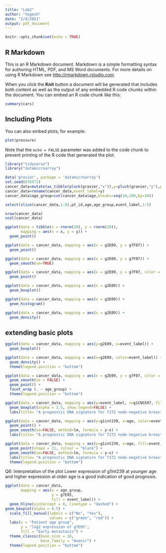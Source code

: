 ```yaml
---
title: "Lab2"
author: "Yogesh"
date: "2/8/2021"
output: pdf_document
---
```


```r
knitr::opts_chunk$set(echo = TRUE)
```

## R Markdown

This is an R Markdown document. Markdown is a simple formatting syntax for authoring HTML, PDF, and MS Word documents. For more details on using R Markdown see <http://rmarkdown.rstudio.com>.

When you click the **Knit** button a document will be generated that includes both content as well as the output of any embedded R code chunks within the document. You can embed an R code chunk like this:

```r
summary(cars)
```

## Including Plots

You can also embed plots, for example:

```r
plot(pressure)
```

Note that the `echo = FALSE` parameter was added to the code chunk to prevent printing of the R code that generated the plot.

```r
library("tidyverse")
library("datamicroarray")
```

```r
data('gravier', package = 'datamicroarray')
set.seed(676571)
cancer_data=mutate(as_tibble(pluck(gravier,"x")),y=pluck(gravier,"y"),pt_id=1:length(pluck(gravier, "y")),age=round(rnorm(length(pluck(gravier,"y")),mean=55,sd=10),1))
cancer_data=rename(cancer_data,event_label=y)
cancer_data$age_group=cut(cancer_data$age,breaks=seq(10,100,by=10))
```

```r
select(slice(cancer_data,1:8),pt_id,age,age_group,event_label,1:5)
```

```r
nrow(cancer_data)
ncol(cancer_data)
```

```r
ggplot(data = tibble(x = rnorm(20), y = rnorm(20)),
       mapping = aes(x = x, y = y)) +
  geom_point()
```

```r
ggplot(data = cancer_data, mapping = aes(x = g2E09, y = g7F07)) +
  geom_point()
```

```r
ggplot(data = cancer_data, mapping = aes(x = g2E09, y = g7F07)) +
  geom_smooth(se=TRUE)
```

```r
ggplot(data = cancer_data, mapping = aes(x = g2E09, y = g7F07, color = age_group)) +
  geom_point()
```

```r
ggplot(data = cancer_data, mapping = aes(x = g2E09)) +
  geom_boxplot()
```

```r
ggplot(data = cancer_data, mapping = aes(x = g2E09)) +
  geom_histogram()
```

```r
ggplot(data = cancer_data, mapping = aes(x = g2E09)) +
  geom_density()
```

## extending basic plots

```r
ggplot(data = cancer_data, mapping = aes(y=g2E09, x=event_label)) +
  geom_boxplot()
```

```r
ggplot(data = cancer_data, mapping = aes(x=g2E09, color=event_label)) +
  geom_density() +
  theme(legend.position = "bottom")
```

```r
ggplot(data = cancer_data, mapping = aes(x = g2E09, y = g7F07, color = event_label))+
  geom_smooth(se = FALSE) +
  geom_point() +
  facet_wrap (. ~ age_group) +
  theme(legend.position = "bottom")
```

```r
ggplot(data = cancer_data, mapping = aes(y=event_label, x=g1CNS507, fill = event_label)) +
  geom_boxplot(alpha = 1.5, show.legend=FALSE) +
  labs(title= "A prognostic DNA signature for T1T2 node-negative breast cancer patients", subtitle = "Labelling: good = no event, poor = early metastasis", y = "Event After Diagnosis", x = "Expression level of g1CNS507 (log2 transformed)", caption = "Data from Gravier et al. (2010)")

```

```r
ggplot(data = cancer_data, mapping = aes(y=g1int239, x=age, color=event_label)) +
  geom_point() +
  geom_smooth(se=FALSE, method=lm, formula = y~x) +
  labs(title= "A prognostic DNA signature for T1T2 node-negative breast cancer patients", subtitle = "Stratified on labelling: good = no event, poor = early metastasis", y = "Expression level of g1int239 (log2 transformed)", x = "Subject Age", caption = "Data from Gravier et al. (2010)")
```


```r
ggplot(data = cancer_data, mapping = aes(y=g1int239, x=age, fill=event_label, color=event_label)) +
  geom_point(shape = 21, colour = "black") +
  geom_smooth(se=FALSE, method=lm, formula = y~x) +
  labs(title= "A prognostic DNA signature for T1T2 node-negative breast cancer patients", subtitle = "Stratified on labelling: good = no event, poor = early metastasis", y = "Expression level of g1int239 (log2 transformed)", x = "Subject Age", caption = "Data from Gravier et al. (2010)", color = "Label", fill="Label") +
  theme(legend.position = "bottom")
```
Q6: Interpretation of the plot
Lower expression of g1int239 at younger age and higher expression at older age is a good indication of good prognosis. 
```r
ggplot(data = cancer_data,
       mapping = aes(x = age_group,
                     y = g7E05,
                     fill = event_label)) +
  geom_hline(yintercept = 0, linetype = "dashed") +
geom_boxplot(alpha = 0.5) +
  scale_fill_manual(labels = c("No", "Yes"),
                    values = c("green", "red")) +
  labs(x = "Patient age group",
       y = "log2 expression of g7E05",
       fill = "Early metastasis") +
  theme_classic(base_size = 18,
                base_family = "Avenir") +
  theme(legend.position = "bottom")
```


